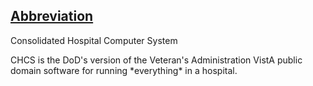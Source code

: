 ==[[Wiktionary:List of acronyms and abbreviations|Abbreviation]]==
Consolidated Hospital Computer System

CHCS is the DoD's version of the Veteran's Administration VistA public domain software for running *everything* in a hospital.